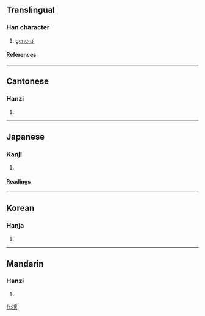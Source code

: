 ==Translingual==
===Han character===
{{Han char|rn=64|rad=手|as=11|sn=14|four=5603<sub>0</sub>|canj=手竹田心 (QHWP)}}
# [[general]]
====References====
{{Han ref|kx=0450.100|dkj=12596|dj=0800.290|hdz=31947.130|uh=6460|ud=25696|bh=E1EB|bd=57835}}

----
==Cantonese==
===Hanzi===
{{yue-hanzi|jyut=|y=jung2}}
# {{defn|Cantonese}}

----
==Japanese==
===Kanji===
{{ja-kanji|grade=|rs=手11}}
# {{defn|Japanese}} 
====Readings====
{{ja-readings|on=[[そう]] (sō)|kun=[[すべて]] (subete)}}

----
==Korean==
===Hanja===
{{ko-hanja|hangeul=총|eumhun=|rv=chong|mr=ch'ong|y=chong}}
# {{defn|Korean}}

----
==Mandarin==
===Hanzi===
{{cmn-hanzi|pin=[[zōng]] (zong1), [[zǒng]] (zong3)|wg=tsung<sup>1</sup>, tsung<sup>3</sup>}}
# {{defn|Mandarin}}

[[fr:摠]]